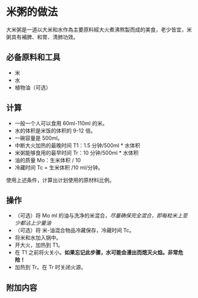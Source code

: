 # 米粥的做法

大米粥是一道以大米和水作為主要原料經大火煮沸熬製而成的美食，老少皆宜，米粥具有補脾、和胃、清肺功效。

## 必备原料和工具

* 米
* 水
* 植物油（可选）

## 计算

* 一般一个人可以食用 60ml-110ml 的米。
* 水的体积是米饭的体积的 9-12 倍。
* 一碗容量是 500ml。
* 中断大火加热的最晚时间 T1：1.5  分钟/500ml * 水体积
* 米粥能够食用的最早时间 Tr：10  分钟/500ml * 水体积
* 油的质量 Mo：生米体积 / 10
* 冷藏时间 Tc = 生米体积 /10 ml/分钟。

使用上述条件，计算出计划使用的原材料比例。

## 操作

* （可选）将 Mo ml 的油与洗净的米混合，*尽量确保完全混合，即每粒米上至少都沾上少量油*
* （可选）将 米-油混合物品冷藏保存，冷藏时间 Tc。
* 将米和水加入锅中。
* 开大火，加热到 T1。
* 在 T1 之前将火关小。**如果忘记此步骤，水可能会漫出而熄灭火焰。非常危险！**
* 加热到 Tr。在 Tr 时关闭火源。

## 附加内容


